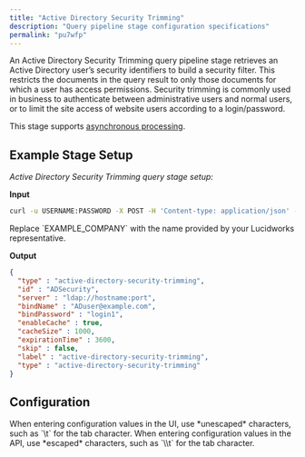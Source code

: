 ```yaml
---
title: "Active Directory Security Trimming"
description: "Query pipeline stage configuration specifications"
permalink: "pu7wfp"
---
```


An Active Directory Security Trimming query pipeline stage retrieves an Active Directory user’s security identifiers to build a security filter. This restricts the documents in the query result to only those documents for which a user has access permissions. Security trimming is commonly used in business to authenticate between administrative users and normal users, or to limit the site access of website users according to a login/password.

This stage supports [asynchronous processing](/managed-fusion/5.9/ch321e/query-pipeline-stages#async).

## Example Stage Setup

*Active Directory Security Trimming query stage setup:*

**Input**

```bash
curl -u USERNAME:PASSWORD -X POST -H 'Content-type: application/json' -d '{"id":"ADSecurity", "type": "active-directory-security-trimming", "server":"ldap://hostname:port","bindName":"ADuser@example.com","bindPassword":"login1"}' http://EXAMPLE_COMPANY.lucidworks.cloud/api/query-stages/instances
```

<Note>
Replace `EXAMPLE_COMPANY` with the name provided by your Lucidworks representative.
</Note>

**Output**

```json
{
  "type" : "active-directory-security-trimming",
  "id" : "ADSecurity",
  "server" : "ldap://hostname:port",
  "bindName" : "ADuser@example.com",
  "bindPassword" : "login1",
  "enableCache" : true,
  "cacheSize" : 1000,
  "expirationTime" : 3600,
  "skip" : false,
  "label" : "active-directory-security-trimming",
  "type" : "active-directory-security-trimming"
}
```

## Configuration

<Tip>
When entering configuration values in the UI, use *unescaped* characters, such as `\t` for the tab character. When entering configuration values in the API, use *escaped* characters, such as `\\t` for the tab character.
</Tip>


<SchemaParamFields schema={schema}/>